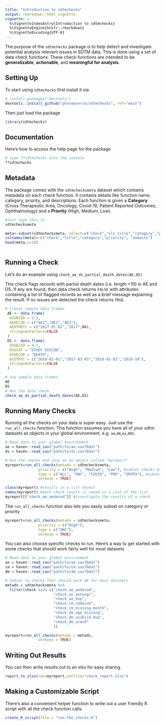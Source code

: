 ```yaml
---
title: "Introduction to sdtmchecks"
output: rmarkdown::html_vignette
vignette: >
  %\VignetteIndexEntry{Introduction to sdtmchecks}
  %\VignetteEngine{knitr::rmarkdown}
  %\VignetteEncoding{UTF-8}
---
```



The purpose of the `sdtmchecks` package is to help detect and investigate potential analysis relevant issues in SDTM data. This is done using a set of data check functions. These check functions are intended to be **generalizable**, **actionable**, and **meaningful for analysis**.

## Setting Up

To start using `sdtmchecks` first install it via

```r
# install.packages("devtools")
devtools::install_github("pharmaverse/sdtmchecks", ref="main")
```

Then just load the package

```r
library(sdtmchecks) 
```

## Documentation

Here's how to access the help page for the package
```r
# type ??sdtmchecks into the console
??sdtmchecks 
``` 
 
## Metadata

The package comes with the `sdtmchecksmeta` dataset which contains metadata on each check function.
It contains details like function name, category, priority, and descriptions.
Each function is given a **Category** (Cross Therapeutic Area, Oncology, Covid-19, Patient Reported Outcomes, Ophthalmology) and a **Priority** (High, Medium, Low).

```r
#Just type this in
sdtmchecksmeta
```

```r
meta<-subset(sdtmchecksmeta, select=c("check","xls_title","category","priority","domains"))
colnames(meta)<-c("check","title","category","priority", "domains")
head(meta,n=10)
    
``` 


## Running a Check

Let's do an example using `check_ae_ds_partial_death_dates(AE,DS)`

This check flags records with partial death dates (i.e. length <10) in AE and DS. If any are found, then data check returns `FALSE` with attributes containing a list of flagged records as well as a brief message explaining the result. If no issues are detected the check returns `TRUE`.

```r
# Create sample data frames
 AE <- data.frame(
  USUBJID = 1:3,
  AEDECOD = c("AE1","AE2","AE3"),
  AEDTHDTC = c("2017-01-01","2017",NA),
  stringsAsFactors=FALSE
 )
 DS <- data.frame(
  USUBJID = 4:7,
  DSSCAT = "STUDY DISCON", 
  DSDECOD = "DEATH",
  DSSTDTC = c("2018-01-01","2017-03-03","2018-01-02","2016-10"),
  stringsAsFactors=FALSE
 )
``` 

```r
# Use sample data frames.
AE
DS
# Run the data check.
check_ae_ds_partial_death_dates(AE,DS)
```  

## Running Many Checks

Running all the checks on your data is super easy.
Just use the `run_all_checks` function.
This function assumes you have all of your sdtm datasets as objects in your global environment, e.g. `ae`,`dm`,`ex`,etc.

```r

# Read data to your global environment
ae = haven::read_sas("path/to/ae.sas7bdat")
ds = haven::read_sas("path/to/ds.sas7bdat")

# Run the checks and save as an object called "myreport"
myreport=run_all_checks(metads = sdtmchecksmeta,
               priority = c("High", "Medium", "Low"), #subset checks based on priority
               type = c("ALL", "ONC", "COVID", "PRO", "OPHTH"), #subset checks based category
               verbose = TRUE)

class(myreport) #results in a list object
names(myreport) #each check result is saved in a slot of the list
myreport[["check_ae_aedecod"]] #investigate the results of a check
``` 


The `run_all_checks` function also lets you easily subset on category or priority

```r

myreport=run_all_checks(metads = sdtmchecksmeta,
               priority = c("High"),
               type = c("ONC"),
               verbose = TRUE)
``` 

You can also choose specific checks to run.  Here's a way to get started with some checks that should work fairly well for most datasets

```r

# Read data to your global environment
ae = haven::read_sas("path/to/ae.sas7bdat")
cm = haven::read_sas("path/to/cm.sas7bdat")
dm = haven::read_sas("path/to/dm.sas7bdat")

# Subset to checks that should work OK for most datasets
metads = sdtmchecksmeta %>%
  filter(check %in% c("check_ae_aedecod",
                      "check_ae_aetoxgr",
                      "check_ae_dup",
                      "check_cm_cmdecod",
                      "check_cm_missing_month",
                      "check_dm_age_missing",
                      "check_dm_usubjid_dup",
                      "check_dm_armcd"
                      ))

myreport=run_all_checks(metads = metads,
               verbose = TRUE)
``` 

## Writing Out Results

You can then write results out to an xlsx for easy sharing.

```r

report_to_xlsx(res=myreport,outfile="check_report.xlsx")

```

## Making a Customizable Script

There's also a convenient helper function to write out a user friendly R script with all the check function calls.

```r

create_R_script(file = "run_the_checks.R")

```
